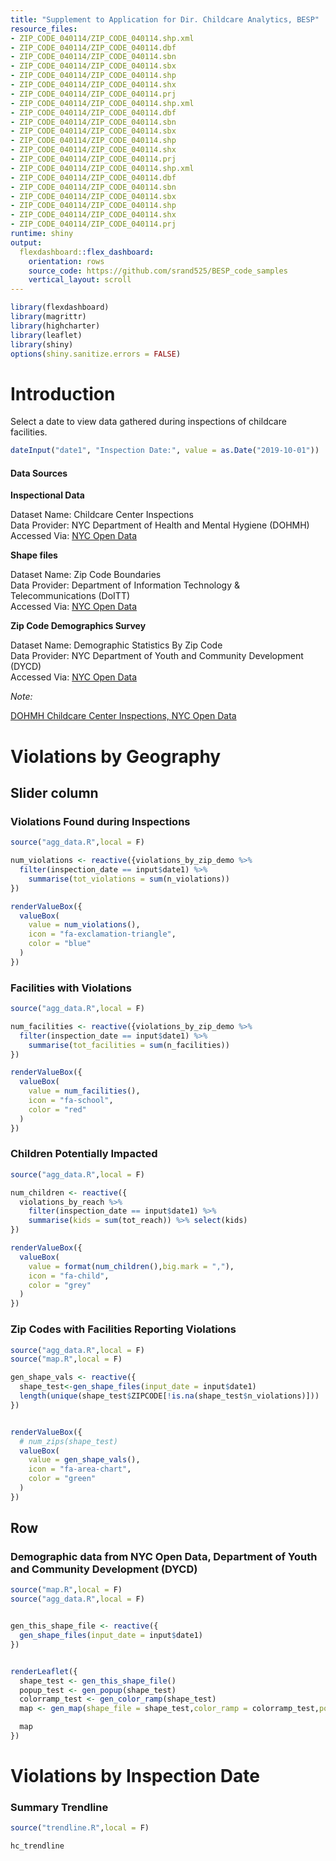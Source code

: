 ```yaml
---
title: "Supplement to Application for Dir. Childcare Analytics, BESP"
resource_files:
- ZIP_CODE_040114/ZIP_CODE_040114.shp.xml
- ZIP_CODE_040114/ZIP_CODE_040114.dbf
- ZIP_CODE_040114/ZIP_CODE_040114.sbn
- ZIP_CODE_040114/ZIP_CODE_040114.sbx
- ZIP_CODE_040114/ZIP_CODE_040114.shp
- ZIP_CODE_040114/ZIP_CODE_040114.shx
- ZIP_CODE_040114/ZIP_CODE_040114.prj
- ZIP_CODE_040114/ZIP_CODE_040114.shp.xml
- ZIP_CODE_040114/ZIP_CODE_040114.dbf
- ZIP_CODE_040114/ZIP_CODE_040114.sbn
- ZIP_CODE_040114/ZIP_CODE_040114.sbx
- ZIP_CODE_040114/ZIP_CODE_040114.shp
- ZIP_CODE_040114/ZIP_CODE_040114.shx
- ZIP_CODE_040114/ZIP_CODE_040114.prj
- ZIP_CODE_040114/ZIP_CODE_040114.shp.xml
- ZIP_CODE_040114/ZIP_CODE_040114.dbf
- ZIP_CODE_040114/ZIP_CODE_040114.sbn
- ZIP_CODE_040114/ZIP_CODE_040114.sbx
- ZIP_CODE_040114/ZIP_CODE_040114.shp
- ZIP_CODE_040114/ZIP_CODE_040114.shx
- ZIP_CODE_040114/ZIP_CODE_040114.prj
runtime: shiny
output:
  flexdashboard::flex_dashboard:
    orientation: rows
    source_code: https://github.com/srand525/BESP_code_samples
    vertical_layout: scroll
---
```


```r
library(flexdashboard)
library(magrittr)
library(highcharter)
library(leaflet)
library(shiny)
options(shiny.sanitize.errors = FALSE)
```


# Introduction {.sidebar}

Select a date to view data gathered during inspections of childcare facilities.

```r
dateInput("date1", "Inspection Date:", value = as.Date("2019-10-01"))
```



#### Data Sources

**Inspectional Data** 

Dataset Name: Childcare Center Inspections  
Data Provider: NYC Department of Health and Mental Hygiene (DOHMH)   
Accessed Via: [NYC Open Data](https://data.cityofnewyork.us/Health/DOHMH-Childcare-Center-Inspections/dsg6-ifza/data)   

**Shape files**    

Dataset Name: Zip Code Boundaries   
Data Provider: Department of Information Technology & Telecommunications (DoITT)   
Accessed Via: [NYC Open Data](https://data.cityofnewyork.us/Business/Zip-Code-Boundaries/i8iw-xf4u/data?no_mobile=true)   

**Zip Code Demographics Survey**   

Dataset Name: Demographic Statistics By Zip Code    
Data Provider: NYC Department of Youth and Community Development (DYCD)   
Accessed Via: [NYC Open Data](https://data.cityofnewyork.us/City-Government/Demographic-Statistics-By-Zip-Code/kku6-nxdu)  

_Note:_  

[DOHMH Childcare Center Inspections, NYC Open Data](https://data.cityofnewyork.us/Health/DOHMH-Childcare-Center-Inspections/dsg6-ifza/data)

Violations by Geography
=======================================================================

## Slider column

### Violations Found during Inspections {.value-box}

```r
source("agg_data.R",local = F)

num_violations <- reactive({violations_by_zip_demo %>%
  filter(inspection_date == input$date1) %>%
    summarise(tot_violations = sum(n_violations))
})

renderValueBox({
  valueBox(
    value = num_violations(),
    icon = "fa-exclamation-triangle",
    color = "blue"
  )
})
```

### Facilities with Violations {.value-box}

```r
source("agg_data.R",local = F)

num_facilities <- reactive({violations_by_zip_demo %>%
  filter(inspection_date == input$date1) %>%
    summarise(tot_facilities = sum(n_facilities))
})

renderValueBox({
  valueBox(
    value = num_facilities(),
    icon = "fa-school",
    color = "red"
  )
})
```


### Children Potentially Impacted {.value-box}

```r
source("agg_data.R",local = F)

num_children <- reactive({
  violations_by_reach %>% 
    filter(inspection_date == input$date1) %>% 
    summarise(kids = sum(tot_reach)) %>% select(kids)
})

renderValueBox({
  valueBox(
    value = format(num_children(),big.mark = ","),
    icon = "fa-child",
    color = "grey"
  )
})
```


### Zip Codes with Facilities Reporting Violations {.value-box}

```r
source("agg_data.R",local = F)
source("map.R",local = F)

gen_shape_vals <- reactive({
  shape_test<-gen_shape_files(input_date = input$date1)
  length(unique(shape_test$ZIPCODE[!is.na(shape_test$n_violations)]))
})


renderValueBox({
  # num_zips(shape_test)
  valueBox(
    value = gen_shape_vals(),
    icon = "fa-area-chart",
    color = "green"
  )
})
```

Row
-----------------------------------------------------------------------

### Demographic data from NYC Open Data, Department of Youth and Community Development (DYCD)
```r
source("map.R",local = F)
source("agg_data.R",local = F)


gen_this_shape_file <- reactive({
  gen_shape_files(input_date = input$date1)
})


renderLeaflet({
  shape_test <- gen_this_shape_file()
  popup_test <- gen_popup(shape_test)
  colorramp_test <- gen_color_ramp(shape_test)
  map <- gen_map(shape_file = shape_test,color_ramp = colorramp_test,pop_up = popup_test)

  map
})

```


Violations by Inspection Date
=======================================================================

### Summary Trendline

```r
source("trendline.R",local = F)

hc_trendline
```

